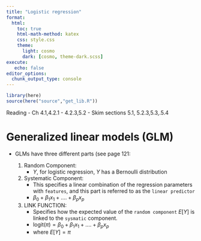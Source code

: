 ```yaml
---
title: "Logistic regression"
format:
  html:
    toc: true
    html-math-method: katex
    css: style.css  
    theme:
      light: cosmo
      dark: [cosmo, theme-dark.scss]
execute: 
   echo: false
editor_options: 
  chunk_output_type: console
---
```




```{=html}
<style>
.table-hover > tbody > tr:hover { 
  background-color: #f4f442;
}
</style>
```

```r
library(here)
source(here("source","get_lib.R"))
```


Reading
- Ch 4.1,4.2.1 - 4.2.3,5.2
- Skim sections 5.1, 5.2.3,5.3,.5.4
  
# Generalized linear models (GLM)

- GLMs have three different parts (see page 121:
  
  1. Random Component:
      - $Y$, for logistic regression, $Y$ has a Bernoulli distribution
  
  2. Systematic Component:
      - This specifies a linear combination of the regression parameters with `features`, and this part is referred to as the `linear predictor`
      - $\beta_0 + \beta_1x_1 + .... + \beta_px_p$
      
  3. LINK FUNCTION:
      - Specifies how the expected value of the `random component` $E[Y]$ is linked to the `sysmatic` component.
      - $\text{logit}(\pi) = \beta_0 + \beta_1x_1 + .... + \beta_px_p$
      - where $E[Y] = \pi$
